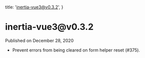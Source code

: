 
  title: 'inertia-vue3@v0.3.2',
}

<h1>inertia-vue3@v0.3.2</h1>

<div className="-mt-8 mb-12 text-base font-medium text-gray-600">Published on December 28, 2020</div>

- Prevent errors from being cleared on form helper reset (#375).
